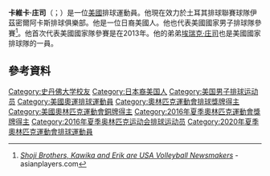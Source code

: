 {{Infobox volleyball biography
| name            = 卡維卡·庄司
| image           = Kawika Shoji (Legavolley 2018).jpg
| image_size      = 
| caption         = 
| full_name       = Kawika Tennefos Shoji
| nickname        = 
| nationality     = 
| birth_date      = {{Birth date and age|1987|11|11|mf=y}} 
| birth_place     = {{USA}}[[夏威夷州|夏威夷州]][[火奴鲁鲁|火奴鲁鲁]]
| hometown        = 
| height          = 190cm
| weight          = 79kg
| spike           = 331 cm
| block           = 315 cm
| college         = [[史丹佛大学|史丹佛大学]]
| position        = 
| currentclub     =
| currentnumber   =
| years           =
| teams           = 
| nationalyears   = 2011–
| nationalteam    = {{vb|USA}}
| medaltemplates  = 
{{MedalSport| 男子排球 }}
{{MedalCountry| {{USA}} }}
{{MedalCompetition|[[奥林匹克运动会|奥林匹克运动会]]}}
{{MedalBronze|[[2016年夏季奧林匹克運動會|2016年 里约]]|[[2016年夏季奧林匹克運動會男子排球比賽|队际]]}}
}}
'''卡維卡·庄司'''（{{lang-en|Kawika Shoji}}；{{bd|1987年|11月11日}}）是一位[[美國|美國]]排球運動員。他現在效力於土耳其排球聯賽球隊伊茲密爾阿卡斯排球俱樂部。他是一位日裔美國人。他也代表美國國家男子排球隊參賽<ref>[http://asianplayers.com/2013/06/22/shoji-brothers-kawika-and-erik-are-usa-volleyball-newsmakers/ ''Shoji Brothers, Kawika and Erik are USA Volleyball Newsmakers ''] {{Wayback|url=http://asianplayers.com/2013/06/22/shoji-brothers-kawika-and-erik-are-usa-volleyball-newsmakers/ |date=20150526172957 }} - asianplayers.com</ref>。他首次代表美國國家隊參賽是在2013年。他的弟弟[[埃瑞克·庄司|埃瑞克·庄司]]也是美國國家排球隊的一員。

==參考資料==
{{Reflist}}

{{DEFAULTSORT: Shoji, Kawika}}
[[Category:史丹佛大学校友|Category:史丹佛大学校友]]
[[Category:日本裔美国人|Category:日本裔美国人]]
[[Category:美国男子排球运动员|Category:美国男子排球运动员]]
[[Category:美國奧運排球運動員|Category:美國奧運排球運動員]]
[[Category:奧林匹克運動會排球獎牌得主|Category:奧林匹克運動會排球獎牌得主]]
[[Category:美國奧林匹克運動會銅牌得主|Category:美國奧林匹克運動會銅牌得主]]
[[Category:2016年夏季奧林匹克運動會獎牌得主|Category:2016年夏季奧林匹克運動會獎牌得主]]
[[Category:2016年夏季奥林匹克运动会排球运动员|Category:2016年夏季奥林匹克运动会排球运动员]]
[[Category:2020年夏季奧林匹克運動會排球運動員|Category:2020年夏季奧林匹克運動會排球運動員]]
